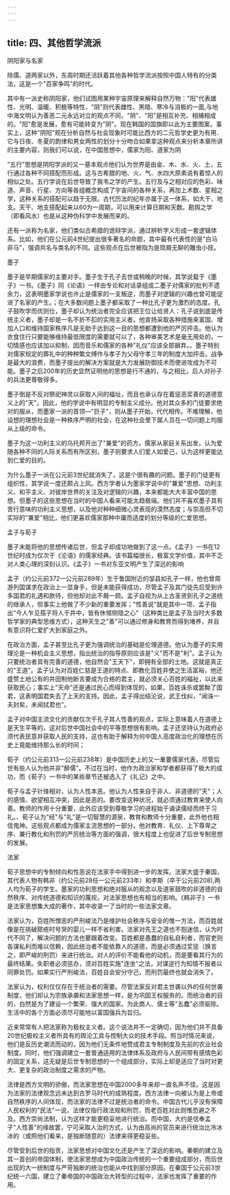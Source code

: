```yaml
---
---
---
```

title: 四、其他哲学流派
---



阴阳家与名家

除儒、道两家以外，东周时期还活跃着其他各种哲学流派按照中国人特有的分类法，这是一个"百家争鸣"的时代。

其中有一派史称阴阳家，他们试图用某种宇宙原理来解释自然万物："阳"代表雄性、光明、温暖、积极等特性，"阴"则代表雌性、黑暗、寒冷与消极的一面,与地中海文明认为善恶二元永远对立的观点不同，"阴"、"阳"是相互补充、相捕相成的。"阳"愈是发展，愈有可能转变为"阴"。现在韩国的国旗即以此为主要图案。事实上，这种"阴阳"观在分析自然与社会现象时可能比西方的二元哲学史更为有用．它与日夜、冬夏的韵律和男女两性的划分十分吻合如果拿这种观点来分析本章所讲的主要内容，则我们可以说，在中国思想中，儒家为阳、道家为阴

"五行"思想是阴阳学派的又一基本观点他们认为世界是由金、木、水、火、土，五行通过各种不同搭配而形成。这与古希腊的地、火、气、水四大原素说有着惊人的相似之处。五行学说在后世导致了我韦之学的产生。五行及与之相对应的色彩、味道、声音、行星、方向等各组概念构成了宇宙间的各种关系，再加上术数、星相之学，这种关系的搭配可以趋于无限。古代历法的纪年亦属于这一体系，如大干、地支。天干、地支搭配起来以60为一周期，可以用来计算日期和天数。勘舆之学（即看风水）也是从这种伪科学中发展而来的。

还有一派称为名家，他们类似古希腊的诡辩学派，通过辨析字义形成一套逻辑体系。比如，他们在公元前4世纪提出很多著名的命题，其中最有代表性的是"白马非马"，强调共名与类名的不同。这些观点在后世被指为是琐屑无聊的雕虫小技。

墨子

墨子是早期儒家的主要对手。墨子生于孔子去世或稍晚的时候，其学说载于《墨子》一书。《墨子》同《论语》一样由专论和对话录组成二墨子对儒家的批判不遗余力，这表明墨家学说也许止是儒家的一支叛逆，而墨子对逻辑的兴趣也曾可能促进了名家的产生。；在大多数间题上墨子都采取了一种比孔子更为激烈的态度。孔子鼓吹学而优则仕，墨子却认为统治者完全应该把王位让给贤人：孔子说到底是传统主义者，墨子却是一名不折不扣的实用主义者。他宣扬采取各种措施来富国、增加人口和维持国家秩序凡是无助于达到这一目的思想都遭到他的严厉抨击。他认为衣食住行只要能够维持最低限度的需要就可以了，各种审美艺术是毫无用处的，一切情感也应该加以抑制，因而音乐和儒家的各种"礼仪"应该全部摒弃。。墨子特别对儒家规定的葬礼中的种种繁文缚作与孝子为父母守孝三年的制度大加抨击。战争是最大的浪费，而墨子提出的解决方案就是大力发展防御技术而使进攻成为不可能。墨子之后200年的历史显然证明他的思想是行不通的，与之相比，后人对孙子的兵法更尊敬得多。

墨子倒是不反对祭祀神灵以获取人间的福址，而且也承认存在着惩恶奖善的道德意义上的"天"。因此，他的学说中有明显的专制主义成分。他对其众多的门徒要求绝对的服从，而墨家一派的首领―"巨子"，则从墨子开始，代代相传。不难理解，他设想的理想社会是一种秩序严明的社会，在这种社会里下属人员在一切问题上均服从上级的命令。

墨子为这一功利主义的乌托邦开出了"兼爱"的药方。儒家从家庭关系出发，认为爱随各种不同的人际关系而有所区别，墨子则要求人们爱人如爱己，认为这样更能达到仁爱的目的。

为什么墨子一派在公元前3世纪就消失了，这是个很有趣的问题。墨子的门徒更有组织性，其学说一度还颇占上风。西方学者认为墨家学说中的"兼爱"思想、功利主义、和平主义、对彼岸世界的关注及对逻辑的兴趣，本来都能大大丰富中国的思想。但墨子的这些思想在当时的中国人看来可能太趋极端。他们并不喜欢墨子具有苦行意味的功利主义思想，以及他对种种细微心灵表现的漠然态度；与崇高但不切实际的"兼爱"相比，他们更喜欢儒家那种中庸而适度的划分等级的仁爱思想。

孟子与荀子

墨子末能将他的思想传诸后世，但孟子却成功地做到了这一点。《孟子》一书在12世纪时成为仅次于《沦语》的儒家经典。该书篇幅很长，极富文学价值，其中不乏对人类心理的深刻认识。《孟子》一书对东亚文明产生了深远的影响

孟子（约公元前372一公元前289年）生于鲁国附近的邹县如孔子一样，他也曾周游列国谋求在政治上一显身手，但是未能获得成功，尽管孟子及其门徒先后受到许多国君的礼遇和款待，但他却对此不屑一顾。孟子自视为从上古圣贤到孔子之道统的继承人，但事实上他做了不少新的重要发挥；"性善说"就是其中一项、孟子指出"今人乍见孺子将人于井中，皆有休惕侧隐之心"（这种类比是孟子及当时大多数哲学家的典型思维方式），这种天生之"善"可以通过修身和教育而得到堵养，并且有意识将仁爱扩大到家庭之外。

在政治方面，孟子甚至比孔子更为强调统治的基础是伦理道德。他认为墨子的实用理沦是一种机会主义思想，指出统治的指导原则应该是"义"而不是"利"。孟子认为只要统治者具有完善的道德，他自然会"王天下"，即拥有全部的土地。这就是真正的"王道"。孟子认为对百姓仁慈是王道的特点、即教化百姓并使之生活富裕，他还盛赞土地公有的井田制他断言要成为合格的君主，就必须关心百姓的福祉，以此来获取民心；事实上"天命"还是通过民心而得到体现的，如果，百姓诛杀或罢黝了国君，这表明国君失去了上天的支持。因此，孟子得出结沦说，武王伐纠，"闻诛一夫封矣，未闻拭君也"。

孟子对中国主流文化的贡献仅次于孔子其人性善的观点，实际上意味着人在道德上是天生平等的，这对后世中国社会中的平等思想很有影响。孟子还坚持认为政府必须代表民意并获取人民的支持，这也有助于解释为何中国人高度政治化的理想在历史上竟能维持那么长的时间；

荀子（约公元前313一公元前238年）是中国历史上的又一重要儒家代表，尽管后世有些人认为他并非"醉儒"。不过在当时，他作为政治家和学者都获得了极大的成功，而《荀子》一书中的某些章节还被选入了《礼记》之中。

荀子与孟子针锋相对，认为人性本恶。他认为人性来自于非人、非道德的"天"；人的感情、欲望相互冲突，因此是恶的。要改变这种状况，就必须通过教育来使人向善。教师的作用十分重要，此外应该受到尊敬学习的进程始于诵读儒经而终于习礼。、荀子认为"经"与"礼"是一切智慧的源泉，教育和教师十分重要，此外他也相信鬼神。这些观点都成为儒家主流思想的一部分。他对教育、礼仪、上下尊卑之序、兼行教化和刑罚的严厉统治等方面的强调，很大程度上也促进了后世专制思想的发展。

法家

荀子思想中的专制倾向和性恶说在法家手中得到进一步的发挥。法家大盛于秦国，其代表人物有韩非（约公元前28任一公元前233年）和李斯（卒于公元前208),两人均为荀子的学生。墨家的功利思想和绝对服从的观念以及道家鼓吹的非道德的自然秩序、对传统道德和知识的蔑视，对法家思想也有相当的影响。《韩非子》一书是法家思想集大成的著作，其中收录一了当时的一些法家文章。

法家认为，百姓所憎恶的严刑峻法乃是维护社会秩序与安全的惟一方法，而百姓就像是在挑破脓疮时号哭的婴儿一样不省利害。法家对先王之道也不抱迷信，认为时代不同了，解决问题的方法也要跟着改变。百姓都是愚蠢的自私自利者，而官吏则各谋私利而难以信赖，因此统治者不能依靠人的道德，而是必须通过奖惩（换言之，即严峻的刑罚）来进行统治。对人的评价不能看他的动机，而是要看其行为的最终结果。失职者必须惩办，须对百姓实施"连坐"之法，对谋逆行为知情不报者以同罪处罚。如果实行严刑峻法，百姓自会安分守己，而刑罚最终也就会消失了。

法家认为，权利仅仅存在于统治者的需要。尽管法家反对君主世袭以外的任何世袭制度，他们却认为宗族承袭和法家思想一样，是为巩固王权服务的。而统治者的目的，白然是为了建设一个繁荣、强大的国家。为此商人、儒士等"五蠢"必须驱除。生活中的各个方面必须尽可能地以富国强兵为旨归。

近来常常有人把法家称为极权主义者。这个说法并不一定确切，因为他们并不具备20世纪极权主义者所具有的舆沦工具与控制大众的技术手段。照当时情况来说，他们是反历史潮流而动的，因为他们无条件地赞成君主专制制度及先前的农业社会制度。同时，他们强调建立一套普通适用的法律体系及政府与人民间带有感情色彩的固定关系，这无疑是后世专制思想的一个组成部分，实际上却是适应了当时对更大、更复杂的政治制度之需求的产物。

法律是西方文明的骄傲，而法家思想在中国2000多年来却一直名声不佳。这是因为法家的法律观念远未达到古罗马时代的成熟程度。西方法律一向被认为是上帝或自然秩序的人间体现，而法家的法律不过是统治者的命令。中国古代儿乎没有保障人民权利的"民法"一说，法律仅指行政法规和刑罚，而老百姓对此则惟恐避之不及。西方崇尚法制，认为这样才能更稳妥地进行统治。而中国，大约是信奉孟子"人性善"的缘故罢，宁可采取人治的方式，认为由高尚的官员来进行统治比冷冰冰的（或照他们看来，是独断随意的）法律来得更稳妥些。

尽管受到后世的指责，法家思想对中国文化还是产生了深远的影响。秦朝的建立及其一首创的帝国体制，使法家思想成为中国政治传统的一个重要组成部分，而后世出现的大一统制度与严苛独断的统治也能从中找到部分原因。在秦国于公元前3世纪统一六国，建立了秦帝国的中国政治大转型的过程中，法家也发挥了重要的作用。